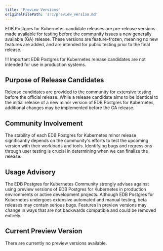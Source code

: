```yaml
---
title: 'Preview Versions'
originalFilePath: 'src/preview_version.md'
---
```


EDB Postgres for Kubernetes candidate releases are pre-release versions made available for
testing before the community issues a new generally available (GA) release.
These versions are feature-frozen, meaning no new features are added, and are
intended for public testing prior to the final release.

!!! Important
    EDB Postgres for Kubernetes release candidates are not intended for use in production
    systems.

## Purpose of Release Candidates

Release candidates are provided to the community for extensive testing before
the official release. While a release candidate aims to be identical to the
initial release of a new minor version of EDB Postgres for Kubernetes, additional changes may
be implemented before the GA release.

## Community Involvement

The stability of each EDB Postgres for Kubernetes minor release significantly depends on the
community's efforts to test the upcoming version with their workloads and
tools. Identifying bugs and regressions through user testing is crucial in
determining when we can finalize the release.

## Usage Advisory

The EDB Postgres for Kubernetes Community strongly advises against using preview versions of
EDB Postgres for Kubernetes in production environments or active development projects. Although
EDB Postgres for Kubernetes undergoes extensive automated and manual testing, beta releases
may contain serious bugs. Features in preview versions may change in ways that
are not backwards compatible and could be removed entirely.

## Current Preview Version

There are currently no preview versions available.

